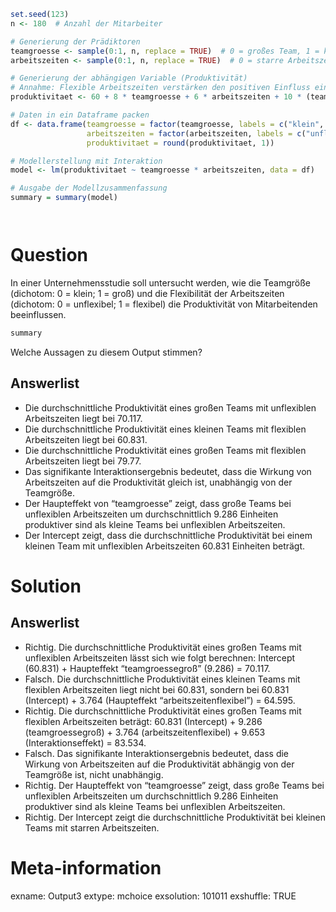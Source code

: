 ```r



set.seed(123)
n <- 180  # Anzahl der Mitarbeiter

# Generierung der Prädiktoren
teamgroesse <- sample(0:1, n, replace = TRUE)  # 0 = großes Team, 1 = kleines Team
arbeitszeiten <- sample(0:1, n, replace = TRUE)  # 0 = starre Arbeitszeiten, 1 = flexible Arbeitszeiten

# Generierung der abhängigen Variable (Produktivität)
# Annahme: Flexible Arbeitszeiten verstärken den positiven Einfluss eines kleinen Teams auf die Produktivität
produktivitaet <- 60 + 8 * teamgroesse + 6 * arbeitszeiten + 10 * (teamgroesse * arbeitszeiten) + rnorm(n, mean = 0, sd = 8)

# Daten in ein Dataframe packen
df <- data.frame(teamgroesse = factor(teamgroesse, labels = c("klein", "groß")),
                 arbeitszeiten = factor(arbeitszeiten, labels = c("unflexibel", "flexibel")),
                 produktivitaet = round(produktivitaet, 1))

# Modellerstellung mit Interaktion
model <- lm(produktivitaet ~ teamgroesse * arbeitszeiten, data = df)

# Ausgabe der Modellzusammenfassung
summary = summary(model)




```    


Question
========

In einer Unternehmensstudie soll untersucht werden, wie die Teamgröße (dichotom: 0 = klein; 1 = groß) und die Flexibilität der Arbeitszeiten (dichotom: 0 = unflexibel; 1 = flexibel) die Produktivität von Mitarbeitenden beeinflussen.


```r
summary
```

Welche Aussagen zu diesem Output stimmen? 

Answerlist
----------
* Die durchschnittliche Produktivität eines großen Teams mit unflexiblen Arbeitszeiten liegt bei 70.117.
* Die durchschnittliche Produktivität eines kleinen Teams mit flexiblen Arbeitszeiten liegt bei 60.831.
* Die durchschnittliche Produktivität eines großen Teams mit flexiblen Arbeitszeiten liegt bei 79.77. 
* Das signifikante Interaktionsergebnis bedeutet, dass die Wirkung von Arbeitszeiten auf die Produktivität gleich ist, unabhängig von der Teamgröße.
* Der Haupteffekt von "teamgroesse" zeigt, dass große Teams bei unflexiblen Arbeitszeiten um durchschnittlich 9.286 Einheiten produktiver sind als kleine Teams bei unflexiblen Arbeitszeiten.
* Der Intercept zeigt, dass die durchschnittliche Produktivität bei einem kleinen Team mit unflexiblen Arbeitszeiten 60.831 Einheiten beträgt.

Solution
========
Answerlist
----------
* Richtig. Die durchschnittliche Produktivität eines großen Teams mit unflexiblen Arbeitszeiten lässt sich wie folgt berechnen: Intercept (60.831) + Haupteffekt "teamgroessegroß" (9.286) = 70.117.
* Falsch. Die durchschnittliche Produktivität eines kleinen Teams mit flexiblen Arbeitszeiten liegt nicht bei 60.831, sondern bei 60.831 (Intercept) + 3.764 (Haupteffekt "arbeitszeitenflexibel") = 64.595.
* Richtig. Die durchschnittliche Produktivität eines großen Teams mit flexiblen Arbeitszeiten beträgt: 60.831 (Intercept) + 9.286 (teamgroessegroß) + 3.764 (arbeitszeitenflexibel) + 9.653 (Interaktionseffekt) = 83.534.
* Falsch. Das signifikante Interaktionsergebnis bedeutet, dass die Wirkung von Arbeitszeiten auf die Produktivität abhängig von der Teamgröße ist, nicht unabhängig.
* Richtig. Der Haupteffekt von "teamgroesse" zeigt, dass große Teams bei unflexiblen Arbeitszeiten um durchschnittlich 9.286 Einheiten produktiver sind als kleine Teams bei unflexiblen Arbeitszeiten.
* Richtig. Der Intercept zeigt die durchschnittliche Produktivität bei kleinen Teams mit starren Arbeitszeiten.


Meta-information
================
exname: Output3
extype: mchoice 
exsolution: 101011
exshuffle: TRUE